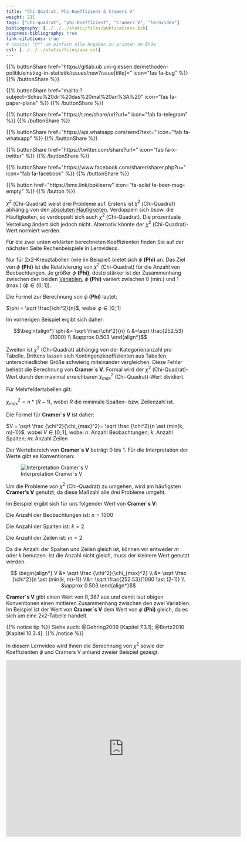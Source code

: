 ```yaml
---
title: "Chi-Quadrat, Phi-Koeffizient & Cramers V"
weight: 211
tags: ["chi-quadrat", "phi-Koeffizient", "Cramers V", "lernvideo"]
bibliography: [../../../static/files/publications.bib]
suppress-bibliography: true
link-citations: true
# nocite: "@*" um einfach alle Angaben zu printen am Ende
csl: [../../../static/files/apa.csl]
---
```


{{% buttonShare href=\"https\:\/\/gitlab.ub.uni-giessen.de\/methoden-politik\/einstieg-in-statistik\/issues\/new?issue[title]=\" icon=\"fas fa-bug\" %}} {{% /buttonShare %}} 

{{% buttonShare href=\"mailto\:?subject=Schau\%20dir\%20das\%20mal\%20an\%3A\%20\" icon=\"fas fa-paper-plane\" %}} {{% /buttonShare %}}

{{% buttonShare href=\"https\:\/\/t.me\/share\/url?url=\" icon=\"fab fa-telegram\" %}} {{% /buttonShare %}}

{{% buttonShare href=\"https\:\/\/api.whatsapp.com\/send?text=\" icon=\"fab fa-whatsapp\" %}} {{% /buttonShare %}}

{{% buttonShare href=\"https\:\/\/twitter.com\/share?url=\" icon=\"fab fa-x-twitter\" %}} {{% /buttonShare %}}

{{% buttonShare href=\"https\:\/\/www.facebook.com\/sharer\/sharer.php?u=\" icon=\"fab fa-facebook\" %}} {{% /buttonShare %}}

{{% button href=\"https\:\/\/bmc.link\/bpkleerw\" icon=\"fa-solid fa-beer-mug-empty\" %}} {{% /button %}}

$\chi^2$ (Chi-Quadrat) weist drei Probleme auf. Erstens ist $\chi^2$ (Chi-Quadrat) abhängig von den [absoluten Häufigkeiten](../../glossar/absolutehaeufigkeit/index.html). Verdoppeln sich bspw. die Häufigkeiten, so verdoppelt sich auch $\chi^2$ (Chi-Quadrat). Die prozentuale Verteilung ändert sich jedoch nicht. Alternativ könnte der $\chi^2$ (Chi-Quadrat)-Wert normiert werden.

Für die zwei unten erklärten berechneten Koeffizienten finden Sie auf der nächsten Seite Rechenbeispiele in Lernvideos. 

Nur für 2x2-Kreuztabellen (wie im Beispiel) bietet sich $\phi$ **(Phi)** an. Das Ziel von $\phi$ **(Phi)** ist die Relativierung von $\chi^2$ (Chi-Quadrat) für die Anzahl von Beobachtungen. Je größer $\phi$ **(Phi)**, desto stärker ist der Zusammenhang zwischen den beiden [Variablen.](../../glossar/variable/index.html) $\phi$ **(Phi)** variiert zwischen $0$ (min.) und $1$ (max.) ($\phi \in [0;1]$).

Die Formel zur Berechnung von $\phi$ **(Phi)** lautet:

$\phi = \sqrt \frac{\chi^2}{n}$, wobei $\phi \in [0;1]$

Im vorherigen Beispiel ergibt sich daher:

$$\begin{align*} \phi &= \sqrt \frac{\chi^2}{n} \\ &=\sqrt \frac{252.53}{1000} \\ &\approx 0.503 \end{align*}$$

Zweiten ist $\chi^2$ (Chi-Quadrat) abhängig von der Kategorienanzahl pro Tabelle. Drittens lassen sich Kontingenzkoeffizienten aus Tabellen unterschiedlicher Größe schwierig miteinander vergleichen. Diese Fehler behebt die Berechnung von **Cramer´s V**. Formal wird der $\chi^2$ (Chi-Quadrat)-Wert durch den maximal erreichbaren $\chi_{max}^2$ (Chi-Quadrat)-Wert dividiert.

Für Mehrfeldertabellen gilt:

$\chi_{max}^2 = n \ast (R-1)$, wobei $R$ die minimale Spalten- bzw. Zeilenzahl ist.

Die Formel für **Cramer´s V** ist daher:

$V = \sqrt \frac {\chi^2}{\chi_{max}^2}= \sqrt \frac {\chi^2}{n \ast (min(k, m)-1)}$, wobei $V \in [0;1]$, wobei $n$: Anzahl Beobachtungen; $k$: Anzahl Spalten; $m$: Anzahl Zeilen

Der Wertebereich von **Cramer´s V** beträgt $0$ bis $1$. Für die Interpretation der Werte gibt es Konventionen:

![Interpretation Cramer´s V](../images/cramer-grenzwerte.png)

Um die Probleme von $\chi^2$ (Chi-Quadrat) zu umgehen, wird am häufigsten **Cramer’s V** genutzt, da diese Maßzahl alle drei Probleme umgeht. 

Im Beispiel ergibt sich für uns folgender Wert von **Cramer´s V**:

Die Anzahl der Beobachtungen ist: $n = 1000$

Die Anzahl der Spalten ist: $k = 2$

Die Anzahl der Zeilen ist: $m = 2$

Da die Anzahl der Spalten und Zeilen gleich ist, können wir entweder $m$ oder $k$ benutzen. Ist die Anzahl nicht gleich, muss der kleinere Wert genutzt werden.

$$ \begin{align*} V &= \sqrt \frac {\chi^2}{\chi_{max}^2} \\ &= \sqrt \frac {\chi^2}{n \ast (min(k, m)-1)} \\&= \sqrt \frac{252.53}{1000 \ast (2-1)} \\ &\approx 0.503 \end{align*}$$

**Cramer´s V** gibt einen Wert von $0,387$ aus und damit laut obigen Konventionen einen mittleren Zusammenhang zwischen den zwei Variablen. Im Beispiel ist der Wert von **Cramer´s V** dem Wert von $\phi$ **(Phi)** gleich, da es sich um eine 2x2-Tabelle handelt. 

{{% notice tip %}}
Siehe auch: @Gehring2009 [Kapitel 7.3.1]; @Bortz2010 [Kapitel 10.3.4].
{{% /notice %}}

In diesem Lernvideo wird Ihnen die Berechnung von $\chi^2$ sowie der Koeffizienten $\phi$ und Cramers V anhand zweier Beispiel gezeigt.

<center>
<iframe src="https://player.vimeo.com/video/507516082?quality=720p&dnt=1" width="640" height="480" frameborder="0" allow="autoplay; fullscreen; picture-in-picture" allowfullscreen referrerpolicy="noreferrer"></iframe>
</center>